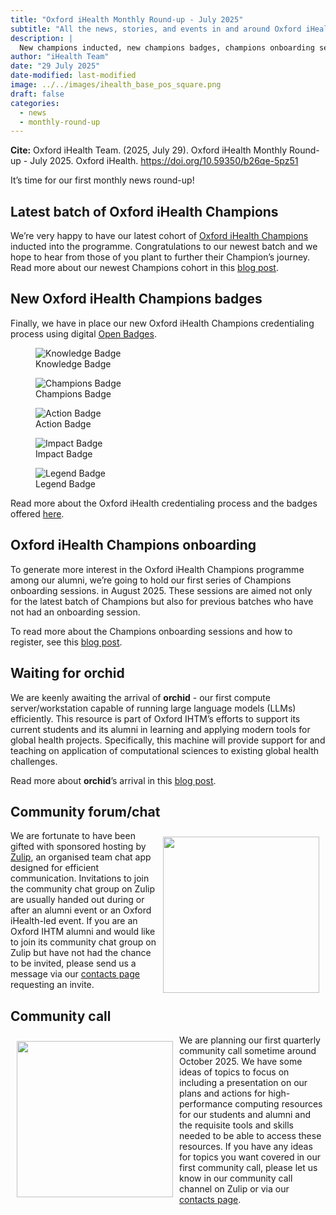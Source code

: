 ```yaml
---
title: "Oxford iHealth Monthly Round-up - July 2025"
subtitle: "All the news, stories, and events in and around Oxford iHealth"
description: |
  New champions inducted, new champions badges, champions onboarding sessions, waiting for orchid, new community tools, planning for our first community call
author: "iHealth Team"
date: "29 July 2025"
date-modified: last-modified
image: ../../images/ihealth_base_pos_square.png
draft: false
categories:
  - news
  - monthly-round-up
---
```


::: {.column-margin}

**Cite:** Oxford iHealth Team. (2025, July 29). Oxford iHealth Monthly Round-up - July 2025. Oxford iHealth. [https://doi.org/10.59350/b26qe-5pz51](https://doi.org/10.59350/b26qe-5pz51)

:::

It's time for our first monthly news round-up!

## Latest batch of Oxford iHealth Champions

We're very happy to have our latest cohort of [Oxford iHealth Champions](../../champions/index.qmd) inducted into the programme. Congratulations to our newest batch and we hope to hear from those of you plant to further their Champion's journey. Read more about our newest Champions cohort in this [blog post](../2025-07-23-champions-2025/index.qmd).

## New Oxford iHealth Champions badges

Finally, we have in place our new Oxford iHealth Champions credentialing process using digital [Open Badges](https://en.wikipedia.org/wiki/Mozilla_Open_Badges){.external target="_blank"}.

::: {layout-ncol="5"}

![Knowledge Badge](../../images/knowledge_badge.png)

![Champions Badge](../../images/champion_alt_badge.png)

![Action Badge](../../images/action_badge.png)

![Impact Badge](../../images/impact_badge.png)

![Legend Badge](../../images/legend_badge.png)

:::

Read more about the Oxford iHealth credentialing process and the badges offered [here](../../champions/index.qmd).

## Oxford iHealth Champions onboarding

To generate more interest in the Oxford iHealth Champions programme among our alumni, we're going to hold our first series of Champions onboarding sessions. in August 2025. These sessions are aimed not only for the latest batch of Champions but also for previous batches who have not had an onboarding session.

To read more about the Champions onboarding sessions and how to register, see this [blog post](../../posts/2025-07-27-champions-onboarding/index.qmd).

## Waiting for orchid

We are keenly awaiting the arrival of **orchid** - our first compute server/workstation capable of running large language models (LLMs) efficiently. This resource is part of Oxford IHTM’s efforts to support its current students and its alumni in learning and applying modern tools for global health projects. Specifically, this machine will provide support for and teaching on application of computational sciences to existing global health challenges.

Read more about **orchid**'s arrival in this [blog post](../2025-07-21-waiting-for-orchid/index.qmd).

## Community forum/chat

::: {.img-float}

[![](../../images/zulip-icon-512x512.png){style="float: right; margin: 10px; width: 250px"}](https://zulip.com/)

:::

We are fortunate to have been gifted with sponsored hosting by [Zulip](https://zulip.com){.external target="_blank"}, an organised team chat app designed for efficient communication. Invitations to join the community chat group on Zulip are usually handed out during or after an alumni event or an Oxford iHealth-led event. If you are an Oxford IHTM alumni and would like to join its community chat group on Zulip but have not had the chance to be invited, please send us a message via our [contacts page](../../contact.qmd) requesting an invite.

## Community call

::: {.img-float}

![](../../images/community_call.png){style="float: left; margin: 10px; width: 250px"}

:::

We are planning our first quarterly community call sometime around October 2025. We have some ideas of topics to focus on including a presentation on our plans and actions for high-performance computing resources for our students and alumni and the requisite tools and skills needed to be able to access these resources. If you have any ideas for topics you want covered in our first community call, please let us know in our community call channel on Zulip or via our [contacts page](../../contact.qmd).



